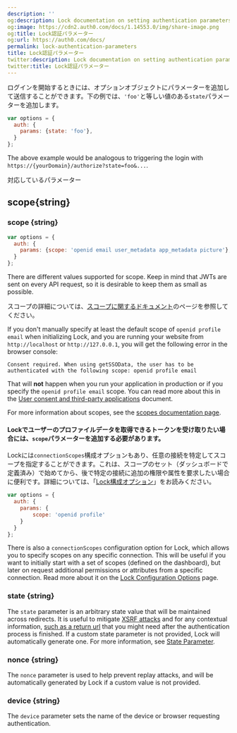 ```yaml
---
description: ''
og:description: Lock documentation on setting authentication parameters.
og:image: https://cdn2.auth0.com/docs/1.14553.0/img/share-image.png
og:title: Lock認証パラメーター
og:url: https://auth0.com/docs/
permalink: lock-authentication-parameters
title: Lock認証パラメーター
twitter:description: Lock documentation on setting authentication parameters.
twitter:title: Lock認証パラメーター
---
```


ログインを開始するときには、オプションオブジェクトにパラメーターを追加して送信することができます。下の例では、`'foo'`と等しい値のある`state`パラメーターを追加します。

```js lines
var options = {
  auth: {
    params: {state: 'foo'},
  }
};
```

The above example would be analogous to triggering the login with `https://{yourDomain}/authorize?state=foo&...`.

対応しているパラメーター

## scope{string}

### scope \{string}

```js lines
var options = {
  auth: {
    params: {scope: 'openid email user_metadata app_metadata picture'},
  }
};
```

There are different values supported for scope. Keep in mind that <Tooltip tip="JSON Web Token (JWT): Standard ID Token format (and often Access Token format) used to represent claims securely between two parties." cta="View Glossary" href="/docs/glossary?term=JWTs">JWTs</Tooltip> are sent on every API request, so it is desirable to keep them as small as possible.

スコープの詳細については、[スコープに関するドキュメント](/apis/scopes)のページを参照してください。

<Card title="Running Lock locally">

If you don't manually specify at least the default scope of `openid profile email` when initializing Lock, and you are running your website from `http://localhost` or `http://127.0.0.1`, you will get the following error in the browser console:

`Consent required. When using getSSOData, the user has to be authenticated with the following scope: openid profile email`

That will **not** happen when you run your application in production or if you specify the `openid profile email` scope. You can read more about this in the [User consent and third-party applications](/docs/get-started/applications/confidential-and-public-applications/user-consent-and-third-party-applications) document.

</Card>

For more information about scopes, see the [scopes documentation page](/docs/get-started/apis/scopes).

#### Lockでユーザーのプロファイルデータを取得できるトークンを受け取りたい場合には、`scope`パラメーターを追加する必要があります。

Lockには`connectionScopes`構成オプションもあり、任意の接続を特定してスコープを指定することができます。これは、スコープのセット（ダッシュボードで定義済み）で始めてから、後で特定の接続に追加の権限や属性を要求したい場合に便利です。詳細については、「[Lock構成オプション](/libraries/lock/lock-configuration)」をお読みください。

```js lines
var options = {
  auth: {
    params: {
        scope: 'openid profile'
    }
  }
};
```

There is also a `connectionScopes` configuration option for Lock, which allows you to specify scopes on any specific connection. This will be useful if you want to initially start with a set of scopes (defined on the dashboard), but later on request additional permissions or attributes from a specific connection. Read more about it on the [Lock Configuration Options](/docs/libraries/lock/lock-configuration) page.

### state \{string}

The `state` parameter is an arbitrary state value that will be maintained across redirects. It is useful to mitigate [XSRF attacks](https://en.wikipedia.org/wiki/Cross-site_request_forgery) and for any contextual information, [such as a return url](/docs/authenticate/login/logout/redirect-users-after-logout) that you might need after the authentication process is finished. If a custom state parameter is not provided, Lock will automatically generate one. For more information, see [State Parameter](/docs/secure/attack-protection/state-parameters).

### nonce \{string}

The `nonce` parameter is used to help prevent replay attacks, and will be automatically generated by Lock if a custom value is not provided.

### device \{string}

The `device` parameter sets the name of the device or browser requesting authentication.